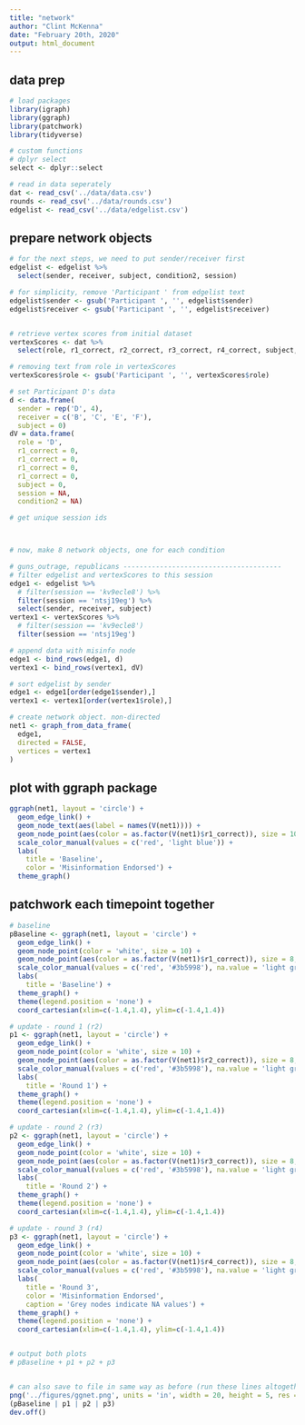 ```yaml
---
title: "network"
author: "Clint McKenna"
date: "February 20th, 2020"
output: html_document
---
```


## data prep
```r
# load packages
library(igraph)
library(ggraph)
library(patchwork)
library(tidyverse)

# custom functions
# dplyr select
select <- dplyr::select

# read in data seperately
dat <- read_csv('../data/data.csv')
rounds <- read_csv('../data/rounds.csv')
edgelist <- read_csv('../data/edgelist.csv')

```


## prepare network objects
```r
# for the next steps, we need to put sender/receiver first
edgelist <- edgelist %>%
  select(sender, receiver, subject, condition2, session)

# for simplicity, remove 'Participant ' from edgelist text
edgelist$sender <- gsub('Participant ', '', edgelist$sender)
edgelist$receiver <- gsub('Participant ', '', edgelist$receiver)


# retrieve vertex scores from initial dataset
vertexScores <- dat %>%
  select(role, r1_correct, r2_correct, r3_correct, r4_correct, subject, session, condition2)

# removing text from role in vertexScores
vertexScores$role <- gsub('Participant ', '', vertexScores$role)

# set Participant D's data
d <- data.frame(
  sender = rep('D', 4),
  receiver = c('B', 'C', 'E', 'F'),
  subject = 0)
dV = data.frame(
  role = 'D',
  r1_correct = 0,
  r1_correct = 0,
  r1_correct = 0,
  r1_correct = 0,
  subject = 0,
  session = NA,
  condition2 = NA)

# get unique session ids



# now, make 8 network objects, one for each condition

# guns_outrage, republicans ---------------------------------------
# filter edgelist and vertexScores to this session
edge1 <- edgelist %>% 
  # filter(session == 'kv9ecle8') %>%
  filter(session == 'ntsj19eg') %>%
  select(sender, receiver, subject)
vertex1 <- vertexScores %>% 
  # filter(session == 'kv9ecle8')
  filter(session == 'ntsj19eg')

# append data with misinfo node
edge1 <- bind_rows(edge1, d)
vertex1 <- bind_rows(vertex1, dV)

# sort edgelist by sender
edge1 <- edge1[order(edge1$sender),]
vertex1 <- vertex1[order(vertex1$role),]

# create network object. non-directed
net1 <- graph_from_data_frame(
  edge1,
  directed = FALSE,
  vertices = vertex1
)

```

## plot with ggraph package
```r

ggraph(net1, layout = 'circle') +
  geom_edge_link() +
  geom_node_text(aes(label = names(V(net1)))) +
  geom_node_point(aes(color = as.factor(V(net1)$r1_correct)), size = 10, alpha = .75) +
  scale_color_manual(values = c('red', 'light blue')) +
  labs(
    title = 'Baseline',
    color = 'Misinformation Endorsed') +
  theme_graph()


```

## patchwork each timepoint together
```r
# baseline
pBaseline <- ggraph(net1, layout = 'circle') +
  geom_edge_link() +
  geom_node_point(color = 'white', size = 10) +
  geom_node_point(aes(color = as.factor(V(net1)$r1_correct)), size = 8, alpha = .75) +
  scale_color_manual(values = c('red', '#3b5998'), na.value = 'light grey') +
  labs(
    title = 'Baseline') +
  theme_graph() +
  theme(legend.position = 'none') + 
  coord_cartesian(xlim=c(-1.4,1.4), ylim=c(-1.4,1.4))

# update - round 1 (r2)
p1 <- ggraph(net1, layout = 'circle') +
  geom_edge_link() +
  geom_node_point(color = 'white', size = 10) +
  geom_node_point(aes(color = as.factor(V(net1)$r2_correct)), size = 8, alpha = .75) +
  scale_color_manual(values = c('red', '#3b5998'), na.value = 'light grey') +
  labs(
    title = 'Round 1') +
  theme_graph() +
  theme(legend.position = 'none') + 
  coord_cartesian(xlim=c(-1.4,1.4), ylim=c(-1.4,1.4))

# update - round 2 (r3)
p2 <- ggraph(net1, layout = 'circle') +
  geom_edge_link() +
  geom_node_point(color = 'white', size = 10) +
  geom_node_point(aes(color = as.factor(V(net1)$r3_correct)), size = 8, alpha = .75) +
  scale_color_manual(values = c('red', '#3b5998'), na.value = 'light grey') +
  labs(
    title = 'Round 2') +
  theme_graph() +
  theme(legend.position = 'none') + 
  coord_cartesian(xlim=c(-1.4,1.4), ylim=c(-1.4,1.4))

# update - round 3 (r4)
p3 <- ggraph(net1, layout = 'circle') +
  geom_edge_link() +
  geom_node_point(color = 'white', size = 10) +
  geom_node_point(aes(color = as.factor(V(net1)$r4_correct)), size = 8, alpha = .75) +
  scale_color_manual(values = c('red', '#3b5998'), na.value = 'light grey') +
  labs(
    title = 'Round 3',
    color = 'Misinformation Endorsed',
    caption = 'Grey nodes indicate NA values') +
  theme_graph() + 
  theme(legend.position = 'none') + 
  coord_cartesian(xlim=c(-1.4,1.4), ylim=c(-1.4,1.4))


# output both plots
# pBaseline + p1 + p2 + p3 


# can also save to file in same way as before (run these lines altogether)
png('../figures/ggnet.png', units = 'in', width = 20, height = 5, res = 750)
(pBaseline | p1 | p2 | p3)
dev.off()

```






